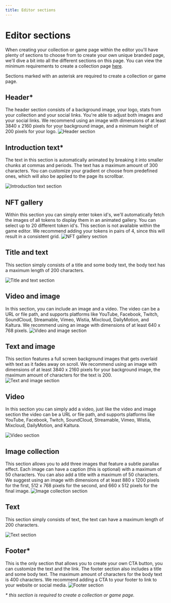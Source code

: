 ```yaml
---
title: Editor sections
---
```



# Editor sections
When creating your collection or game page within the editor you'll have plenty of sections to choose from to create your own unique branded page, we'll dive a bit into all the different sections on this page.
You can view the minimum requirements to create a collection page [here](/service/sphere/publish-collections#minimum-requirements).

Sections marked with an asterisk are required to create a collection or game page.

## Header*
The header section consists of a background image, your logo, stats from your collection and your social links.
You're able to adjust both images and your social links.
<Callout>
  We recommend using an image with dimensions of at least 3840 x 2160 pixels for your background image, and a minimum height of 200 pixels for your logo.
</Callout>
![Header section](/editor-previews/header.png)

## Introduction text*
The text in this section is automatically animated by breaking it into smaller chunks at commas and periods. The text has a maximum amount of 300 characters. You can customize your gradient or choose from predefined ones, which will also be applied to the page its scrollbar.

![Introduction text section](/editor-previews/introduction-text.png)

## NFT gallery
Within this section you can simply enter token id's, we'll automatically fetch the images of all tokens to display them in an animated gallery. You can select up to 20 different token id's. This section is not available within the game editor.
<Callout>
  We recommend adding your tokens in pairs of 4, since this will result in a consistent grid.
</Callout>
![NFT gallery section](/editor-previews/nft-gallery.png)

## Title and text
This section simply consists of a title and some body text, the body text has a maximum length of 200 characters.

![Title and text section](/editor-previews/title-and-text.png)

## Video and image
In this section, you can include an image and a video. The video can be a URL or file path, and supports platforms like YouTube, Facebook, Twitch, SoundCloud, Streamable, Vimeo, Wistia, Mixcloud, DailyMotion, and Kaltura.
<Callout>
  We recommend using an image with dimensions of at least 640 x 768 pixels.
</Callout>
![Video and image section](/editor-previews/video-and-image.png)

## Text and image
This section features a full screen background images that gets overlaid with text as it fades away on scroll.
<Callout>
  We recommend using an image with dimensions of at least 3840 x 2160 pixels for your background image, the maximum amount of characters for the text is 200.
</Callout>
![Text and image section](/editor-previews/text-and-image.png)

## Video
In this section you can simply add a video, just like the video and image section the video can be a URL or file path, and supports platforms like YouTube, Facebook, Twitch, SoundCloud, Streamable, Vimeo, Wistia, Mixcloud, DailyMotion, and Kaltura.

![Video section](/editor-previews/video.png)

## Image collection
This section allows you to add three images that feature a subtle parallax effect. Each image can have a caption (this is optional) with a maximum of 50 characters. You can also add a title with a maximum of 50 characters.
<Callout>
 We suggest using an image with dimensions of at least 880 x 1200 pixels for the first, 512 x 768 pixels for the second, and 660 x 512 pixels for the final image.
</Callout>
![Image collection section](/editor-previews/image-collection.png)

## Text
This section simply consists of text, the text can have a maximum length of 200 characters.

![Text section](/editor-previews/text.png)

## Footer*
This is the only section that allows you to create your own CTA button, you can customize the text and the link. The footer section also includes a title and some body text. The maximum amount of characters for the body text is 400 characters.
<Callout>
 We recommend adding a CTA to your footer to link to your website or social media.
</Callout>
![Footer section](/editor-previews/footer.png)

_* this section is required to create a collection or game page._